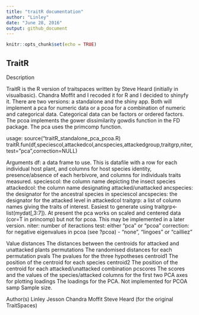 ```yaml
---
title: "traitR documentation"
author: "Linley"
date: "June 28, 2016"
output: github_document
---
```


```r
knitr::opts_chunk$set(echo = TRUE)
```

## TraitR

Description

TraitR is the R version of traitspaces written by Steve Heard (initially in visualbasic). Chandra Moffit and I recoded it for R and I decided to shinyfy it. There are two versions: a standalone and the shiny app. Both will implement a pca for numeric data or a pcoa for a combination of numeric and categorical data. Categorical data can be factors or ordered factors. The pcoa implements the gower dissimilarity gowdis function in the FD package. The pca uses the primcomp function.


usage:
source("traitR_standalone_pca_pcoa.R)
traitR.fun(df,speciescol,attackedcol,ancspecies,attackedgroup,traitgrp,niter,test="pca",correction=NULL)

Arguments
df: a data frame to use.  This is datafile with a row for each individual host plant, and columns for host species identity, presence/absence of each herbivore, and columns for individuals traits measured. 
speciescol: the column name depicting the insect species
attackedcol: the column name designating attacked/unattacked
ancspecies: the designator for the ancestral species in speciescol
ancspecies: the designator for the attacked level in attackedcol
traitgrp: a list of column names giving the traits of interest. Easiest to generate using
  traitgrp<-list(mydat[,3:7]). At present the pca works on scaled and centered data (cor=T in princomp) but not for pcoa. This may be implemented in a later version.
niter: number of iteractions
test: either "pca" or "pcoa"
correction: for negative eigenvalues in pcoa (see ?pcoa) - "none", "lingoes" or "cailliez"

Value
distances The distances between the centroids for attacked and unattacked plants
permutations The randomised distances for each permutation
pvals The pvalues for the three hypotheses
centroid1 The position of the centroid for each species
centroid2 The position of the centroid for each attacked/unattacked combination
pcscores The scores and the values of the species/attacked columns for the first two PCA axes for plotting
loadings The loadings for the PCA. Not implemented for PCOA
samp Sample size.

Author(s)
Linley Jesson
Chandra Moffit
Steve Heard (for the original TraitSpaces)


